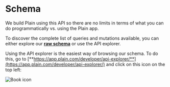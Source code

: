 # Schema

We build Plain using this API so there are no limits in terms of what you can do programmatically vs. using the Plain app.

To discover the complete list of queries and mutations available, you can either explore our [**raw schema**](https://core-api.uk.plain.com/graphql/v1/schema.graphql) or use the API explorer.

Using the API explorer is the easiest way of browsing our schema. To do this, go to [**https://app.plain.com/developer/api-explorer/**](https://app.plain.com/developer/api-explorer/) and click on this icon on the top left:

![Book icon](/images/graphql-api/book-icon.png)
